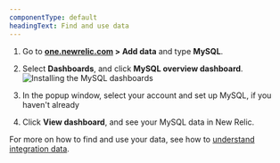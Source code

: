 ```yaml
---
componentType: default
headingText: Find and use data
---
```



1. Go to **[one.newrelic.com](https://one.newrelic.com) > Add data** and type **MySQL**.
2. Select **Dashboards**, and click **MySQL overview dashboard**.
<img
  title="Install the MySQL dashboards"
  alt="Installing the  MySQL dashboards"
  src={infrastructureInstallMysqlDashboard}
/>

3. In the popup window, select your account and set up MySQL, if you haven't already
4. Click **View dashboard**, and see your MySQL data in New Relic.

For more on how to find and use your data, see how to [understand integration data](/docs/infrastructure/integrations/find-use-infrastructure-integration-data).
